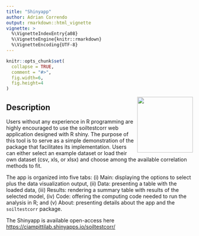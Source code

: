 ```yaml
---
title: "Shinyapp"
author: Adrian Correndo 
output: rmarkdown::html_vignette
vignette: >
  %\VignetteIndexEntry{a08}
  %\VignetteEngine{knitr::rmarkdown}
  %\VignetteEncoding{UTF-8}
---
```


```r
knitr::opts_chunk$set(
  collapse = TRUE,
  comment = "#>",
  fig.width=6, 
  fig.height=4
)
```

<img src="../man/figures/soiltestcorr_logo.png" align="right" height="150" style="float:right; height:150px;"/>

## Description

Users without any experience in R programming are highly encouraged to use the soiltestcorr web application designed with R shiny. The purpose of this tool is to serve as a simple demonstration of the package that facilitates its implementation. Users can either select an example dataset or load their own dataset (csv, xls, or xlsx) and choose among the available correlation methods to fit. <br/>

The app is organized into five tabs: (i) Main: displaying the options to select plus the data visualization output, (ii) Data: presenting a table with the loaded data, (iii) Results: rendering a summary table with results of the selected model, (iv) Code: offering the computing code needed to run the analysis in R; and (v) About: presenting details about the app and the `soiltestcorr` package.

The Shinyapp is available open-access here [https://ciampittilab.shinyapps.io/soiltestcorr/](https://ciampittilab.shinyapps.io/soiltestcorr/)

